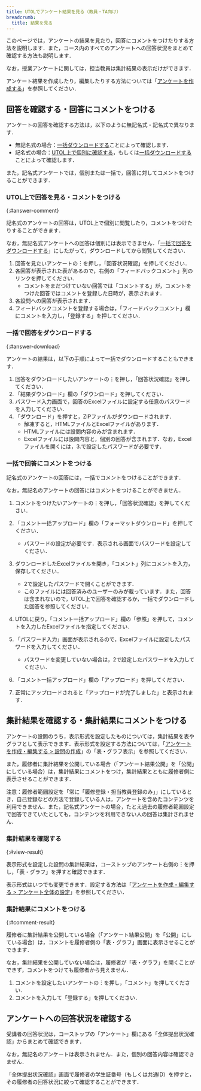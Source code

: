 ```yaml
---
title: UTOLでアンケート結果を見る（教員・TA向け）
breadcrumb:
  title: 結果を見る
---
```


このページでは，アンケートの結果を見たり，回答にコメントをつけたりする方法を説明します．また，コース内のすべてのアンケートへの回答状況をまとめて確認する方法も説明します．

なお，授業アンケートに関しては，担当教員は集計結果の表示だけができます．

アンケート結果を作成したり，編集したりする方法については「[アンケートを作成する](create)」を参照してください．

## 回答を確認する・回答にコメントをつける

アンケートの回答を確認する方法は，以下のように無記名式・記名式で異なります．

- 無記名式の場合：[一括ダウンロードする](#answer-download)ことによって確認します．
- 記名式の場合：[UTOL上で個別に確認する](#answer-comment)，もしくは[一括ダウンロードする](#answer-download)ことによって確認します．

また，記名式アンケートでは，個別または一括で，回答に対してコメントをつけることができます．

### UTOL上で回答を見る・コメントをつける
{:#answer-comment}

記名式のアンケートの回答は，UTOL上で個別に閲覧したり，コメントをつけたりすることができます．

なお，無記名式アンケートへの回答は個別には表示できません．「[一括で回答をダウンロードする](#answer-download)」にしたがって，ダウンロードしてから閲覧してください．

1. 回答を見たいアンケートの︙を押し，「回答状況確認」を押してください．
2. 各回答が表示された表があるので，右側の「フィードバックコメント」列のリンクを押してください．
   - コメントをまだつけていない回答では「コメントする」が，コメントをつけた回答ではコメントを登録した日時が，表示されます．
3. 各設問への回答が表示されます．
4. フィードバックコメントを登録する場合は，「フィードバックコメント」欄にコメントを入力し，「登録する」を押してください．

### 一括で回答をダウンロードする
{:#answer-download}

アンケートの結果は，以下の手順によって一括でダウンロードすることもできます．

1. 回答をダウンロードしたいアンケートの︙を押し，「回答状況確認」を押してください．
2. 「結果ダウンロード」欄の「ダウンロード」を押してください．
3. パスワード入力画面で，回答のExcelファイルに設定する任意のパスワードを入力してください．
4. 「ダウンロード」を押すと，ZIPファイルがダウンロードされます．
   - 解凍すると，HTMLファイルとExcelファイルがあります．
   - HTMLファイルには設問内容のみが含まれます．
   - Excelファイルには設問内容と，個別の回答が含まれます．なお，Excelファイルを開くには，3.で設定したパスワードが必要です．

### 一括で回答にコメントをつける

記名式のアンケートの回答には，一括でコメントをつけることができます．

なお，無記名のアンケートの回答にはコメントをつけることができません．

1.  コメントをつけたいアンケートの︙を押し，「回答状況確認」を押してください．
2.  「コメント一括アップロード」欄の「フォーマットダウンロード」を押してください．
    - パスワードの設定が必要です．表示される画面でパスワードを設定してください．

3.  ダウンロードしたExcelファイルを開き，「コメント」列にコメントを入力，保存してください．
    -   2で設定したパスワードで開くことができます．
    -   このファイルには回答済みのユーザーのみが載っています．また，回答は含まれないので，UTOL上で回答を確認するか，一括でダウンロードした回答を参照してください．

4.  UTOLに戻り，「コメント一括アップロード」欄の「参照」を押して，コメントを入力したExcelファイルを指定してください．

5.  「パスワード入力」画面が表示されるので，Excelファイルに設定したパスワードを入力してください．
    -   パスワードを変更していない場合は，2で設定したパスワードを入力してください．

6.  「コメント一括アップロード」欄の「アップロード」を押してください．

7.  正常にアップロードされると「アップロードが完了しました」と表示されます．

## 集計結果を確認する・集計結果にコメントをつける

アンケートの設問のうち，表示形式を設定したものについては，集計結果を表やグラフとして表示できます．表示形式を設定する方法については，「[アンケートを作成・編集する > 設問の作成](create#question_settings)」の「表・グラフ表示」を参照してください．

また，履修者に集計結果を公開している場合（「アンケート結果公開」を「公開」にしている場合）は，集計結果にコメントをつけ，集計結果とともに履修者側に表示させることができます．

注意：履修者範囲設定を「常に「履修登録・担当教員登録のみ」」にしているとき，自己登録などの方法で登録している人は，アンケートを含めたコンテンツを利用できません．また，記名式アンケートの場合，たとえ過去の履修者範囲設定で回答できていたとしても，コンテンツを利用できない人の回答は集計されません．

### 集計結果を確認する
{:#view-result}

表示形式を設定した設問の集計結果は，コーストップのアンケート右側の︙を押し，「表・グラフ」を押すと確認できます．

表示形式はいつでも変更できます．設定する方法は「[アンケートを作成・編集する > アンケート全体の設定](create#general_settings)」を参照してください．

### 集計結果にコメントをつける
{:#comment-result}

履修者に集計結果を公開している場合（「アンケート結果公開」を「公開」にしている場合）は，コメントを履修者側の「表・グラフ」画面に表示させることができます．

なお，集計結果を公開していない場合は，履修者が「表・グラフ」を開くことができず，コメントをつけても履修者から見えません．

1. コメントを設定したいアンケートの︙を押し，「コメント」を押してください．
2. コメントを入力して「登録する」を押してください．

## アンケートへの回答状況を確認する

受講者の回答状況は，コーストップの「アンケート」欄にある「全体提出状況確認」からまとめて確認できます．

なお，無記名のアンケートは表示されません．また，個別の回答内容は確認できません．

「全体提出状況確認」画面で履修者の学生証番号（もしくは共通ID）を押すと，その履修者の回答状況に絞って確認することができます．
